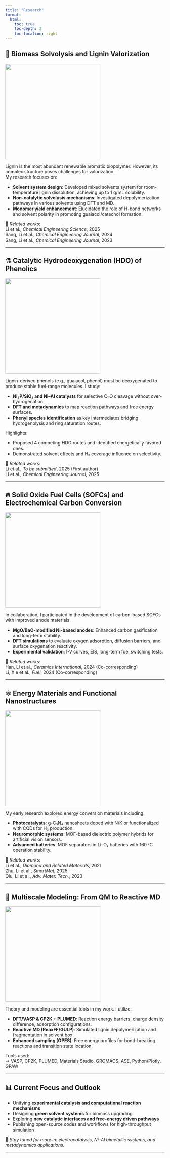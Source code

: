 ```yaml
---
title: "Research"
format:
  html:
    toc: true
    toc-depth: 2
    toc-location: right
---
```


## 🌱 Biomass Solvolysis and Lignin Valorization

![](images/lignin-solvolysis.jpg){width=300px}

Lignin is the most abundant renewable aromatic biopolymer. However, its complex structure poses challenges for valorization.  
My research focuses on:

- **Solvent system design**: Developed mixed solvents system for room-temperature lignin dissolution, achieving up to 1 g/mL solubility.
- **Non-catalytic solvolysis mechanisms**: Investigated depolymerization pathways in various solvents using DFT and MD.
- **Monomer yield enhancement**: Elucidated the role of H-bond networks and solvent polarity in promoting guaiacol/catechol formation.

📄 *Related works*:  
Li et al., *Chemical Engineering Science*, 2025  
Sang, Li et al., *Chemical Engineering Journal*, 2024  
Sang, Li et al., *Chemical Engineering Journal*, 2023  

---

## ⚗️ Catalytic Hydrodeoxygenation (HDO) of Phenolics

![](images/hdo-catalysis.png){width=300px}

Lignin-derived phenols (e.g., guaiacol, phenol) must be deoxygenated to produce stable fuel-range molecules. I study:

- **Ni₂P/SiO₂ and Ni–Al catalysts** for selective C–O cleavage without over-hydrogenation.
- **DFT and metadynamics** to map reaction pathways and free energy surfaces.
- **Phenyl species identification** as key intermediates bridging hydrogenolysis and ring saturation routes.

Highlights:

- Proposed 4 competing HDO routes and identified energetically favored ones.
- Demonstrated solvent effects and H₂ coverage influence on selectivity.

📄 *Related works*:  
Li et al., *To be submitted*, 2025 (First author)  
Li et al., *Chemical Engineering Journal*, 2025  

---

## 🔥 Solid Oxide Fuel Cells (SOFCs) and Electrochemical Carbon Conversion

![](images/sofc-scheme.jpg){width=300px}

In collaboration, I participated in the development of carbon-based SOFCs with improved anode materials:

- **MgO/BaO-modified Ni-based anodes**: Enhanced carbon gasification and long-term stability.
- **DFT simulations** to evaluate oxygen adsorption, diffusion barriers, and surface oxygenation reactivity.
- **Experimental validation**: I-V curves, EIS, long-term fuel switching tests.

📄 *Related works*:  
Han, Li et al., *Ceramics International*, 2024 (Co-corresponding)  
Li, Xie et al., *Fuel*, 2024 (Co-corresponding)  

---

## ⚛️ Energy Materials and Functional Nanostructures

![](images/photocatalyst.jpg){width=300px}

My early research explored energy conversion materials including:

- **Photocatalysts**: g-C₃N₄ nanosheets doped with N/K or functionalized with CQDs for H₂ production.
- **Neuromorphic systems**: MOF-based dielectric polymer hybrids for artificial vision sensors.
- **Advanced batteries**: MOF separators in Li–O₂ batteries with 160 °C operation stability.

📄 *Related works*:  
Li et al., *Diamond and Related Materials*, 2021  
Zhu, Li et al., *SmartMat*, 2025  
Qiu, Li et al., *Adv. Mater. Tech.*, 2023  

---

## 🧠 Multiscale Modeling: From QM to Reactive MD

![](images/simulation.png){width=300px}

Theory and modeling are essential tools in my work. I utilize:

- **DFT/VASP & CP2K + PLUMED**: Reaction energy barriers, charge density difference, adsorption configurations.
- **Reactive MD (ReaxFF/GULP)**: Simulated lignin depolymerization and fragmentation in solvent box.
- **Enhanced sampling (OPES)**: Free energy profiles for bond-breaking reactions and transition state location.

Tools used:  
→ VASP, CP2K, PLUMED, Materials Studio, GROMACS, ASE, Python/Plotly, GPAW

---

## 📊 Current Focus and Outlook

- Unifying **experimental catalysis and computational reaction mechanisms**  
- Designing **green solvent systems** for biomass upgrading  
- Exploring **new catalytic interfaces and free-energy driven pathways**  
- Publishing open-source codes and workflows for high-throughput simulation  

🚧 *Stay tuned for more in: electrocatalysis, Ni–Al bimetallic systems, and metadynamics applications.*

---

